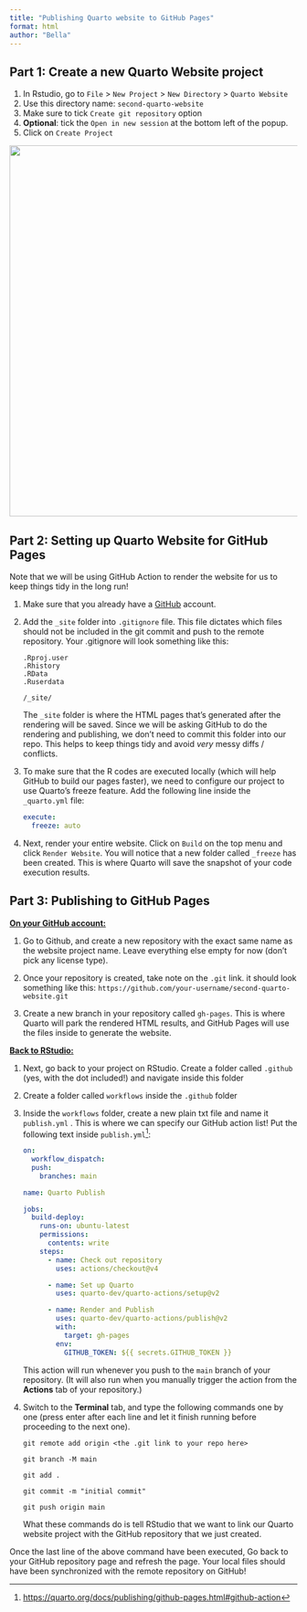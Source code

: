 ```yaml
---
title: "Publishing Quarto website to GitHub Pages"
format: html
author: "Bella"
---
```


## Part 1: Create a new Quarto Website project

1.  In Rstudio, go to `File` \> `New Project` \> `New Directory` \> `Quarto Website`
2.  Use this directory name: `second-quarto-website`
3.  Make sure to tick `Create git repository` option
4.  **Optional**: tick the `Open in new session` at the bottom left of the popup.
5.  Click on `Create Project`

![](ghpages-web.jpg){width="650"}

## Part 2: Setting up Quarto Website for GitHub Pages

::: callout-note
Note that we will be using GitHub Action to render the website for us to keep things tidy in the long run!
:::

1.  Make sure that you already have a [GitHub](https://github.com/) account.

2.  Add the `_site` folder into `.gitignore` file. This file dictates which files should not be included in the git commit and push to the remote repository. Your .gitignore will look something like this:

    ```         
    .Rproj.user
    .Rhistory
    .RData
    .Ruserdata

    /_site/
    ```

    ::: callout-note
    The `_site` folder is where the HTML pages that's generated after the rendering will be saved. Since we will be asking GitHub to do the rendering and publishing, we don't need to commit this folder into our repo. This helps to keep things tidy and avoid *very* messy diffs / conflicts.
    :::

3.  To make sure that the R codes are executed locally (which will help GitHub to build our pages faster), we need to configure our project to use Quarto's freeze feature. Add the following line inside the `_quarto.yml` file:

    ``` yaml
    execute:
      freeze: auto
    ```

4.  Next, render your entire website. Click on `Build` on the top menu and click `Render Website`. You will notice that a new folder called `_freeze` has been created. This is where Quarto will save the snapshot of your code execution results.

## Part 3: Publishing to GitHub Pages

[**On your GitHub account:**]{.underline}

1.  Go to Github, and create a new repository with the exact same name as the website project name. Leave everything else empty for now (don’t pick any license type).

2.  Once your repository is created, take note on the `.git` link. it should look something like this: `https://github.com/your-username/second-quarto-website.git`

3.  Create a new branch in your repository called `gh-pages`. This is where Quarto will park the rendered HTML results, and GitHub Pages will use the files inside to generate the website.

[**Back to RStudio:**]{.underline}

1.  Next, go back to your project on RStudio. Create a folder called `.github` (yes, with the dot included!) and navigate inside this folder

2.  Create a folder called `workflows` inside the `.github` folder

3.  Inside the `workflows` folder, create a new plain txt file and name it `publish.yml` . This is where we can specify our GitHub action list! Put the following text inside `publish.yml`[^1]:

    ``` yaml
    on:
      workflow_dispatch:
      push:
        branches: main

    name: Quarto Publish

    jobs:
      build-deploy:
        runs-on: ubuntu-latest
        permissions:
          contents: write
        steps:
          - name: Check out repository
            uses: actions/checkout@v4

          - name: Set up Quarto
            uses: quarto-dev/quarto-actions/setup@v2

          - name: Render and Publish
            uses: quarto-dev/quarto-actions/publish@v2
            with:
              target: gh-pages
            env:
              GITHUB_TOKEN: ${{ secrets.GITHUB_TOKEN }}
    ```

    This action will run whenever you push to the `main` branch of your repository. (It will also run when you manually trigger the action from the **Actions** tab of your repository.)

4.  Switch to the **Terminal** tab, and type the following commands one by one (press enter after each line and let it finish running before proceeding to the next one).

    ```         
    git remote add origin <the .git link to your repo here>

    git branch -M main

    git add .  

    git commit -m "initial commit"

    git push origin main
    ```

    What these commands do is tell RStudio that we want to link our Quarto website project with the GitHub repository that we just created.

[^1]: <https://quarto.org/docs/publishing/github-pages.html#github-action>

Once the last line of the above command have been executed, Go back to your GitHub repository page and refresh the page. Your local files should have been synchronized with the remote repository on GitHub!
